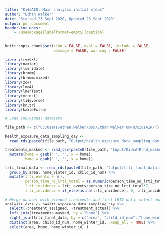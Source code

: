 ```yaml
---
title: "KidsAIR: Main analysis initial steps"
author: "Ethan Walker"
date: "Started 23 Sept 2020, Updated 23 Sept 2020"
output: pdf_document
header-includes:
    - \usepackage[labelformat=empty]{caption}
---
```


```r
knitr::opts_chunk$set(echo = FALSE, eval = FALSE, include = FALSE,
                      message = FALSE, warning = FALSE)
```

```r
library(readxl)
library(naniar)
library(lubridate)
library(broom)
library(broom.mixed)
library(zoo)
library(lme4)
library(lmerTest)
library(mctest)
library(tidyverse)
library(knitr)
library(kableExtra)
```


```r
# Load individual datasets

file_path <- c("C:/Users/ethan.walker/Box/Ethan Walker UM/R/KidsAIR/")

health_exposure_data_sampling_day <- 
  read_rds(paste0(file_path, "Output/health_exposure_data_sampling_day.rds"))

treatments_masked <- read_csv(paste0(file_path, "Input/KidsAIRrnd_masked.csv"), na = "NULL") %>% 
  mutate(home = gsub(" ", "", x = home),
         home = gsub("_", "", x = home))

lrti_final_data <- read_rds(paste0(file_path, "Output/lrti_final_data.rds")) %>% 
  group_by(area, home_winter_id, child_id_num) %>% 
  mutate(lrti_events = n(),
         person_time_no_lrti_total = as.numeric(person_time_no_lrti_total),
         lrti_incidence = lrti_events/person_time_no_lrti_total*7,
         lrti_incidence = if_else(is.na(lrti_incidence), 0, lrti_incidence))
```


```r
# Merge dataset with blinded treatments and final LRTI data, select analysis variables
analysis_data <- health_exposure_data_sampling_day %>% 
  select(-treatment_assigned, -treatment_actual) %>% 
  left_join(treatments_masked, by = "home") %>% 
  right_join(lrti_final_data, by = c("area", "child_id_num", "home_winter_id")) %>% 
  distinct(area, child_id_num, home_winter_id, .keep_all = TRUE) %>% 
  select(area, home, home_winter_id, )

```

